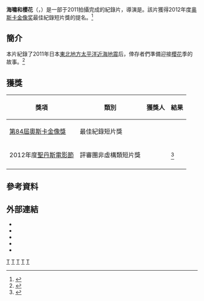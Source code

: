 {{Infobox Film
| name                  = 海嘯和櫻花
| original_name         = ''The Tsunami and the Cherry Blossom''
| image                 = The Tsunami and the Cherry Blossom.jpg
| caption               = 《海嘯和櫻花》的海報
| image_size            = 260px
| director              = {{Link-en|露西·沃克|Lucy Walker (director)}}
| producer              =  查理·薩利切（{{lang|en|Charles V. Salice}}）<br />提姆·卡斯（{{lang|en|Tim Case}}）
| producer_2            = {{Link-en|基納·卡斯滕森|Kira Carstensen}}<br />{{Link-en|露西·沃克|Lucy Walker (director)}}
| writer                = 
| screenplay            = 
| story                 = 
| based on              = 
| narrator              = 
| production_supervisor = 
| starring              = 
| music                 = [[莫比|莫比]]
| maintheme             = ''The Stars''
| opentheme             = 
| endtheme              = 
| cinematography        = 艾倫·菲利普斯（{{lang|en|Aaron Phillips}}）
| editing               = 水穀亞紀（{{lang|en|Aki Mizutani}}）
| sound                 = 
| studio                = {{lang|en|Supply & Demand Integrated}}<br />{{lang|en|Tree Tree Tree}}
| distributor           = [[NHK|NHK]]<small>（日本地區電視渠道）</small>
| released              = {{CAN}}2011年9月12日<br />{{USA}}2012年1月20日<br />{{JPN}}2012年5月15日
| issue date            = 
| sec-title             = 
| rate                  = 
| runtime               = 39分鐘
| country               = [[美國|美國]]
| language              = [[日本語|日本語]]
| sarft_id              = 
| imdb_id               = 2028578
| amg_id                =
| budget                = 
| gross                 = 
| preceded_by           = 
| followed_by           = 
| cn_name               = 
| hk_name               = 
| tw_name               = 
| sg_name               = 
}}

'''海嘯和櫻花'''（{{lang|en|The Tsunami and the Cherry Blossom}}，{{lang|ja|津波そして桜}}）是一部于2011拍攝完成的紀錄片，導演是{{Link-en|露西·沃克|Lucy Walker (director)}}。該片獲得2012年度[[奥斯卡金像奖|奥斯卡金像奖]]最佳紀錄短片獎的提名。<ref>{{cite web|author=佚名|title=‘Tsunami and Cherry Blossom’ Gets Oscar Nomination|url=http://www.rafu.com/2012/01/tsunami-and-cherry-blossom-gets-oscar-nomination/|publisher=羅府新報|accessdate=2013-05-07|archive-date=2015-04-07|archive-url=https://web.archive.org/web/20150407174349/http://www.rafu.com/2012/01/tsunami-and-cherry-blossom-gets-oscar-nomination/|dead-url=no}}</ref>

== 簡介 ==
本片紀錄了2011年日本[[2011年日本东北地方太平洋近海地震|東北地方太平洋近海地震]]后，倖存者們準備迎接[[櫻花|櫻花]]季的故事。<ref>{{cite web|author=Kelly Jane Torrance|title=A world of heartbreak — and hope — in Oscar short docs|url=http://washingtonexaminer.com/article/269536|publisher=The Examiner|accessdate=2013-05-07|archive-date=2013-11-12|archive-url=https://web.archive.org/web/20131112120035/http://washingtonexaminer.com/article/269536|dead-url=no}}</ref>

== 獲獎 ==
{| class="wikitable"
|-
!獎項 !! 類別 !! 獲獎人 !! 結果
|-
| [[第84屆奧斯卡金像獎|第84屆奧斯卡金像獎]]
| 最佳紀錄短片獎
| 
| {{nom}}
|-
| 2012年度[[聖丹斯電影節|聖丹斯電影節]]
| 評審團非虛構類短片獎
| 
| {{won}}<ref>{{cite web|author=Barry Walsh|title=Sundance 2012: “Cherry Blossom” grabs non-fiction short prize|url=http://realscreen.com/2012/01/25/sundance-2012-the-tsunami-and-the-cherry-blossom-grabs-non-fiction-short-prize/|publisher=Real Screen|accessdate=2013-05-07|archive-date=2014-02-20|archive-url=https://web.archive.org/web/20140220182441/http://realscreen.com/2012/01/25/sundance-2012-the-tsunami-and-the-cherry-blossom-grabs-non-fiction-short-prize/|dead-url=no}}</ref> 
|-
|}

== 參考資料 ==
{{Reflist}}

== 外部連結 ==
*{{Official website|http://thetsunamiandthecherryblossom.com/}}
*{{Mtime|155952|海嘯和櫻花}}
*{{douban}}
*{{IMDb title|2028578}}
*{{rotten-tomatoes|the_tsunami_and_the_cherry_blossom|海嘯和櫻花}}

[[Category:2011年美國電影作品|T]]
[[Category:2010年代美国电影纪录片|T]]
[[Category:日語電影|T]]
[[Category:關於災害的紀錄片|T]]
[[Category:東日本大震災題材電影|T]]